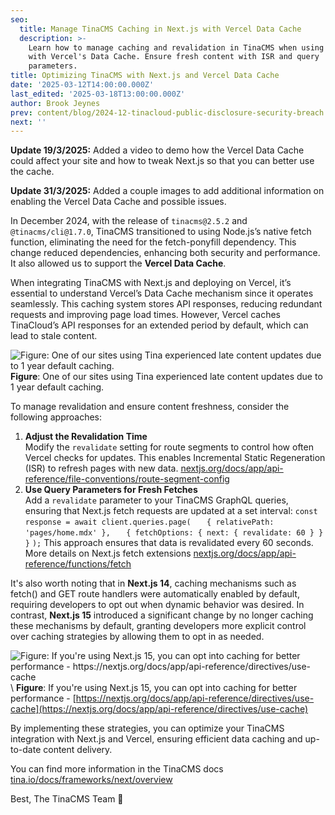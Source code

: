 ```yaml
---
seo:
  title: Manage TinaCMS Caching in Next.js with Vercel Data Cache
  description: >-
    Learn how to manage caching and revalidation in TinaCMS when using Next.js
    with Vercel's Data Cache. Ensure fresh content with ISR and query
    parameters.
title: Optimizing TinaCMS with Next.js and Vercel Data Cache
date: '2025-03-12T14:00:00.000Z'
last_edited: '2025-03-18T13:00:00.000Z'
author: Brook Jeynes
prev: content/blog/2024-12-tinacloud-public-disclosure-security-breach.mdx
next: ''
---
```


**Update 19/3/2025:** Added a video to demo how the Vercel Data Cache could affect your site and how to tweak Next.js so that you can better use the cache.

**Update 31/3/2025:** Added a couple images to add additional information on enabling the Vercel Data Cache and possible issues.

<Youtube embedSrc="https://youtube.com/embed/gz9Lxlj5RDU" />

In December 2024, with the release of `tinacms@2.5.2` and `@tinacms/cli@1.7.0`, TinaCMS transitioned to using Node.js’s native fetch function, eliminating the need for the fetch-ponyfill dependency. This change reduced dependencies, enhancing both security and performance. It also allowed us to support the **Vercel Data Cache**.

When integrating TinaCMS with Next.js and deploying on Vercel, it’s essential to understand Vercel’s Data Cache mechanism since it operates seamlessly. This caching system stores API responses, reducing redundant requests and improving page load times. However, Vercel caches TinaCloud’s API responses for an extended period by default, which can lead to stale content.

![](/img/blog/optimizing-tinacms-with-nextjs-and-vercel-data-cache/one-year-caching.png "Figure: One of our sites using Tina experienced late content updates due to 1 year default caching.")\
**Figure**: One of our sites using Tina experienced late content updates due to 1 year default caching.

To manage revalidation and ensure content freshness, consider the following approaches:

1. **Adjust the Revalidation Time**\
   Modify the `revalidate` setting for route segments to control how often Vercel checks for updates. This enables Incremental Static Regeneration (ISR) to refresh pages with new data. [nextjs.org/docs/app/api-reference/file-conventions/route-segment-config](https://nextjs.org/docs/app/api-reference/file-conventions/route-segment-config#revalidate)
2. **Use Query Parameters for Fresh Fetches**\
   Add a `revalidate` parameter to your TinaCMS GraphQL queries, ensuring that Next.js fetch requests are updated at a set interval:
   `const response = await client.queries.page(`
   `   { relativePath: 'pages/home.mdx' },`
   `   { fetchOptions: { next: { revalidate: 60 } } }`
   `);`
   This approach ensures that data is revalidated every 60 seconds.
   More details on Next.js fetch extensions [nextjs.org/docs/app/api-reference/functions/fetch](https://nextjs.org/docs/app/api-reference/functions/fetch)

It's also worth noting that in **Next.js 14**, caching mechanisms such as fetch() and GET route handlers were automatically enabled by default, requiring developers to opt out when dynamic behavior was desired. In contrast, **Next.js 15** introduced a significant change by no longer caching these mechanisms by default, granting developers more explicit control over caching strategies by allowing them to opt in as needed.

![](/img/blog/optimizing-tinacms-with-nextjs-and-vercel-data-cache/use-cache-nextjs.png "Figure: If you're using Next.js 15, you can opt into caching for better performance - https://nextjs.org/docs/app/api-reference/directives/use-cache")\
**Figure**: If you're using Next.js 15, you can opt into caching for better performance - [https://nextjs.org/docs/app/api-reference/directives/use-cache](https://nextjs.org/docs/app/api-reference/directives/use-cache)

By implementing these strategies, you can optimize your TinaCMS integration with Next.js and Vercel, ensuring efficient data caching and up-to-date content delivery.

You can find more information in the TinaCMS docs [tina.io/docs/frameworks/next/overview](https://tina.io/docs/frameworks/next/overview#updates-not-reflecting-correctly-on-page)

Best,
The TinaCMS Team 🦙
